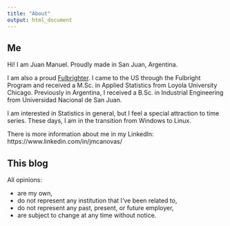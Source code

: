 ```yaml
---
title: "About"
output: html_document
---
```


## Me    

Hi! I am Juan Manuel. Proudly made in San Juan, Argentina.      

I am also a proud [Fulbrighter](https://eca.state.gov/fulbright). I came to the US through the Fulbright Program and received a M.Sc. in Applied Statistics from Loyola University Chicago. Previously in Argentina, I received a B.Sc. in Industrial Engineering from Universidad Nacional de San Juan.    

I am interested in Statistics in general, but I feel a special attraction to time series. These days, I am in the transition from Windows to Linux.   

There is more information about me in my LinkedIn: https://www.linkedin.com/in/jmcanovas/   


## This blog   

All opinions:    

* are my own,   
* do not represent any institution that I've been related to,  
* do not represent any past, present, or future employer,   
* are subject to change at any time without notice.   
